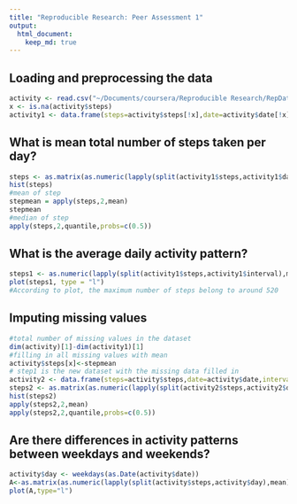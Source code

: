```yaml
---
title: "Reproducible Research: Peer Assessment 1"
output: 
  html_document:
    keep_md: true
---
```



## Loading and preprocessing the data
```r
activity <- read.csv("~/Documents/coursera/Reproducible Research/RepData_PeerAssessment1/activity.csv")
x <- is.na(activity$steps)
activity1 <- data.frame(steps=activity$steps[!x],date=activity$date[!x],interval=activity$interval[!x])
```

## What is mean total number of steps taken per day?

```r
steps <- as.matrix(as.numeric(lapply(split(activity1$steps,activity1$date),sum)))
hist(steps)
#mean of step
stepmean = apply(steps,2,mean)
stepmean
#median of step
apply(steps,2,quantile,probs=c(0.5))
```

## What is the average daily activity pattern?
```r
steps1 <- as.numeric(lapply(split(activity1$steps,activity1$interval),mean))
plot(steps1, type = "l")
#According to plot, the maximum number of steps belong to around 520
```

## Imputing missing values
```r
#total number of missing values in the dataset 
dim(activity)[1]-dim(activity1)[1]
#filling in all missing values with mean
activity$steps[x]<-stepmean
# step1 is the new dataset with the missing data filled in
activity2 <- data.frame(steps=activity$steps,date=activity$date,interval=activity$interval)
steps2 <- as.matrix(as.numeric(lapply(split(activity2$steps,activity2$date),sum)))
hist(steps2)
apply(steps2,2,mean)
apply(steps2,2,quantile,probs=c(0.5))
```

## Are there differences in activity patterns between weekdays and weekends?
```r
activity$day <- weekdays(as.Date(activity$date))
A<-as.matrix(as.numeric(lapply(split(activity$steps,activity$day),mean)))
plot(A,type="l")

```
